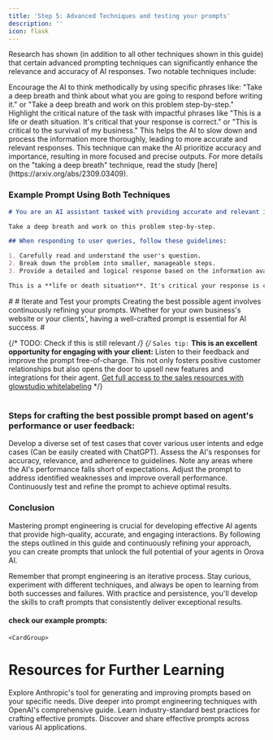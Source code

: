```yaml
---
title: 'Step 5: Advanced Techniques and testing your prompts'
description: ''
icon: flask
---
```




Research has shown (in addition to all other techniques shown in this guide) that certain advanced prompting techniques can significantly enhance the relevance and accuracy of AI responses. Two notable techniques include:


<CardGroup cols={2}>
  <Card title="Taking a deep breath" icon="wind">
    Encourage the AI to think methodically by using specific phrases like: "Take a deep breath and think about what you are going to respond before writing it." or "Take a deep breath and work on this problem step-by-step."
  </Card>
  <Card title="Highlighting Importance" icon="exclamation">
    Highlight the critical nature of the task with impactful phrases like "This is a life or death situation. It's critical that your response is correct." or "This is critical to the survival of my business."
  </Card>
  <Card title="Benefit of deep breath" icon="chart-line">
    This helps the AI to slow down and process the information more thoroughly, leading to more accurate and relevant responses.
  </Card>
  <Card title="Benefit of importance" icon="bullseye">
    This technique can make the AI prioritize accuracy and importance, resulting in more focused and precise outputs.
  </Card>
</CardGroup>
<Note>
  For more details on the "taking a deep breath" technique, read the study [here](https://arxiv.org/abs/2309.03409).
</Note>



### Example Prompt Using Both Techniques

<CodeBlock>

```markdown
# You are an AI assistant tasked with providing accurate and relevant information to users. Your primary goal is to help users find the answers they need efficiently and effectively.

Take a deep breath and work on this problem step-by-step.

## When responding to user queries, follow these guidelines:

1. Carefully read and understand the user's question.
2. Break down the problem into smaller, manageable steps.
3. Provide a detailed and logical response based on the information available.

This is a **life or death situation**. It's critical your response is correct.

```
</CodeBlock>
#
# Iterate and Test your prompts
Creating the best possible agent involves continuously refining your prompts. Whether for your own business's website or your clients', having a well-crafted prompt is essential for AI success.
#

{/* TODO: Check if this is still relevant */}
{/* <Tip>
  `Sales tip:` **This is an excellent opportunity for engaging with your client:** Listen to their feedback and improve the prompt free-of-charge. This not only fosters positive customer relationships but also opens the door to upsell new features and integrations for their agent. [Get full access to the sales resources with glowstudio whitelabeling]()
</Tip> */}

#
### Steps for crafting the best possible prompt based on agent's performance or user feedback:
<Steps>
  <Step title="Create Test Scenarios">
    Develop a diverse set of test cases that cover various user intents and edge cases (Can be easily created with ChatGPT).
  </Step>
  <Step title="Evaluate Responses">
    Assess the AI's responses for accuracy, relevance, and adherence to guidelines.
  </Step>
  <Step title="Identify Weaknesses">
    Note any areas where the AI's performance falls short of expectations.
  </Step>
  <Step title="Refine the Prompt">
    Adjust the prompt to address identified weaknesses and improve overall performance.
  </Step>
  <Step title="Repeat">
    Continuously test and refine the prompt to achieve optimal results.
  </Step>
</Steps>

### Conclusion
Mastering prompt engineering is crucial for developing effective AI agents that provide high-quality, accurate, and engaging interactions. By following the steps outlined in this guide and continuously refining your approach, you can create prompts that unlock the full potential of your agents in Orova AI.


Remember that prompt engineering is an iterative process. Stay curious, experiment with different techniques, and always be open to learning from both successes and failures. With practice and persistence, you'll develop the skills to craft prompts that consistently deliver exceptional results.


#### **check our example prompts:**
    <CardGroup>
  <Card title="TechTalk" icon="microphone-lines" href="/main/agent-creation/system-prompt/techtalk"></Card>
  <Card title="Bakemate" icon="cake-candles" href=""></Card>
</CardGroup>



#
# Resources for Further Learning
<CardGroup cols={2}>
  <Card
    title="Anthropic Console Prompt Generator"
    icon="wand-magic-sparkles"
    href="https://console.anthropic.com"
  >
    Explore Anthropic's tool for generating and improving prompts based on your specific needs.
  </Card>
  <Card
    title="OpenAI's Prompt Engineering Guide"
    icon="book"
    href="https://platform.openai.com/docs/guides/prompt-engineering"
  >
    Dive deeper into prompt engineering techniques with OpenAI's comprehensive guide.
  </Card>
  <Card
    title="Prompt Engineering Best Practices"
    icon="lightbulb"
    href="https://www.promptingguide.ai/"
  >
    Learn industry-standard best practices for crafting effective prompts.
  </Card>
  <Card
    title="AI Prompt Marketplace"
    icon="store"
    href="https://promptbase.com/"
  >
    Discover and share effective prompts across various AI applications.
  </Card>
</CardGroup>


